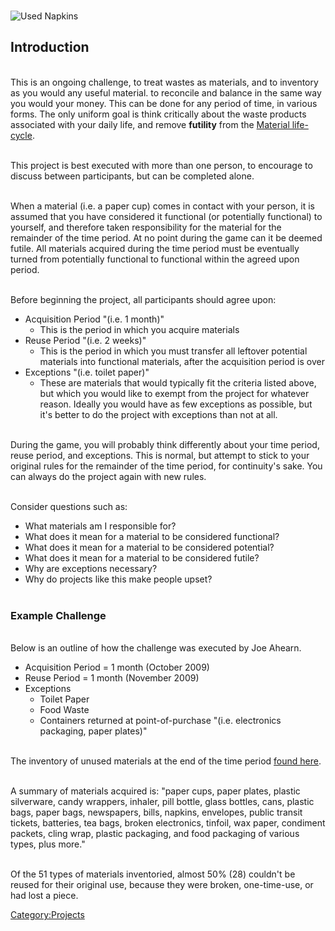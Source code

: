 <br>[[Image:NapkinWaste.jpg|Used Napkins]] 

== Introduction ==

<br>This is an ongoing challenge, to treat wastes as materials, and to inventory as you would any useful material. to reconcile and balance in the same way you would your money. This can be done for any period of time, in various forms. The only uniform goal is think critically about the waste products associated with your daily life, and remove '''futility''' from the [[Material life-cycle]]. 

<br>This project is best executed with more than one person, to encourage to discuss between participants, but can be completed alone. 

<br>When a material (i.e. a paper cup) comes in contact with your person, it is assumed that you have considered it functional (or potentially functional) to yourself, and therefore taken responsibility for the material for the remainder of the time period. At no point during the game can it be deemed futile. All materials acquired during the time period must be eventually turned from potentially functional to functional within the agreed upon period.

<br> Before beginning the project, all participants should agree upon: 
*Acquisition Period "(i.e. 1 month)" 
**This is the period in which you acquire materials 
*Reuse Period "(i.e. 2 weeks)" 
**This is the period in which you must transfer all leftover potential materials into functional materials, after the acquisition period is over 
*Exceptions "(i.e. toilet paper)" 
**These are materials that would typically fit the criteria listed above, but which you would like to exempt from the project for whatever reason. Ideally you would have as few exceptions as possible, but it's better to do the project with exceptions than not at all.

<br> During the game, you will probably think differently about your time period, reuse period, and exceptions. This is normal, but attempt to stick to your original rules for the remainder of the time period, for continuity's sake. You can always do the project again with new rules. 

<br> Consider questions such as: 
*What materials am I responsible for? 
*What does it mean for a material to be considered functional? 
*What does it mean for a material to be considered potential? 
*What does it mean for a material to be considered futile? 
*Why are exceptions necessary? 
*Why do projects like this make people upset?<br><br>

=== Example Challenge  ===

<br> Below is an outline of how the challenge was executed by Joe Ahearn.
*Acquisition Period = 1 month (October 2009) 
*Reuse Period = 1 month (November 2009) 
*Exceptions 
**Toilet Paper 
**Food Waste 
**Containers returned at point-of-purchase "(i.e. electronics packaging, paper plates)"

<br> The inventory of unused materials at the end of the time period [http://spreadsheets.google.com/pub?key=t2gaCWs6RGzs8y6tkC56nEg&output=html|is found here]. 

<br> A summary of materials acquired is: "paper cups, paper plates, plastic silverware, candy wrappers, inhaler, pill bottle, glass bottles, cans, plastic bags, paper bags, newspapers, bills, napkins, envelopes, public transit tickets, batteries, tea bags, broken electronics, tinfoil, wax paper, condiment packets, cling wrap, plastic packaging, and food packaging of various types, plus more." 

<br> Of the 51 types of materials inventoried, almost 50% (28) couldn't be reused for their original use, because they were broken, one-time-use, or had lost a piece. 

[[Category:Projects]]